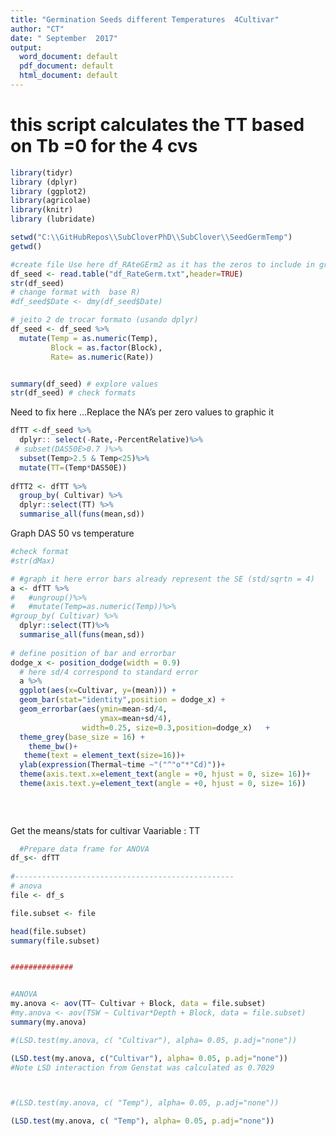 ```yaml
---
title: "Germination Seeds different Temperatures  4Cultivar"
author: "CT"
date: " September  2017"
output: 
  word_document: default
  pdf_document: default
  html_document: default
---
```

# this script calculates the TT based on Tb =0 for the 4 cvs 

```r
library(tidyr)
library (dplyr)
library (ggplot2)  
library(agricolae)
library(knitr)
library (lubridate)

```


```r
setwd("C:\\GitHubRepos\\SubCloverPhD\\SubClover\\SeedGermTemp")
getwd()

#create file Use here df_RAteGErm2 as it has the zeros to include in graphics 
df_seed <- read.table("df_RateGerm.txt",header=TRUE)
str(df_seed)
# change format with  base R)
#df_seed$Date <- dmy(df_seed$Date)

# jeito 2 de trocar formato (usando dplyr)
df_seed <- df_seed %>%
  mutate(Temp = as.numeric(Temp), 
         Block = as.factor(Block),
         Rate= as.numeric(Rate))


summary(df_seed) # explore values
str(df_seed) # check formats
```

Need to fix here ...Replace the NA's per zero values to graphic it  

```r
dfTT <-df_seed %>%
  dplyr:: select(-Rate,-PercentRelative)%>%
 # subset(DAS50E>0.7 )%>%
  subset(Temp>2.5 & Temp<25)%>%
  mutate(TT=(Temp*DAS50E))
  
dfTT2 <- dfTT %>%
  group_by( Cultivar) %>%
  dplyr::select(TT) %>%
  summarise_all(funs(mean,sd))


```



Graph DAS 50 vs temperature 


```r
#check format
#str(dMax)

# #graph it here error bars already represent the SE (std/sqrtn = 4)
a <- dfTT %>%
#   #ungroup()%>%
#   #mutate(Temp=as.numeric(Temp))%>%
#group_by( Cultivar) %>%
  dplyr::select(TT)%>%
  summarise_all(funs(mean,sd)) 
  
# define position of bar and errorbar
dodge_x <- position_dodge(width = 0.9)
  # here sd/4 correspond to standard error 
  a %>%
  ggplot(aes(x=Cultivar, y=(mean))) +
  geom_bar(stat="identity",position = dodge_x) +
  geom_errorbar(aes(ymin=mean-sd/4,
                    ymax=mean+sd/4),
                width=0.25, size=0.3,position=dodge_x)   +
  theme_grey(base_size = 16) +
    theme_bw()+
   theme(text = element_text(size=16))+
  ylab(expression(Thermal~time ~"("^"o"*"Cd)"))+
  theme(axis.text.x=element_text(angle = +0, hjust = 0, size= 16))+
  theme(axis.text.y=element_text(angle = +0, hjust = 0, size= 16))
  
   
  

```

Get the means/stats  for  cultivar 
Vaariable : TT

```r
  #Prepare data frame for ANOVA
df_s<- dfTT
  
#-------------------------------------------------
# anova 
file <- df_s

file.subset <- file 

head(file.subset)
summary(file.subset)


##############



```

```r

#ANOVA
my.anova <- aov(TT~ Cultivar + Block, data = file.subset)
#my.anova <- aov(TSW ~ Cultivar*Depth + Block, data = file.subset)
summary(my.anova)
```

```r

#(LSD.test(my.anova, c( "Cultivar"), alpha= 0.05, p.adj="none"))

(LSD.test(my.anova, c("Cultivar"), alpha= 0.05, p.adj="none"))
#Note LSD interaction from Genstat was calculated as 0.7029 



#(LSD.test(my.anova, c( "Temp"), alpha= 0.05, p.adj="none"))

```



```r

(LSD.test(my.anova, c( "Temp"), alpha= 0.05, p.adj="none"))
```







 

